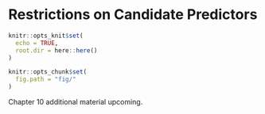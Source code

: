 # Restrictions on Candidate Predictors {#ch:restrictions}

```r
knitr::opts_knit$set(
  echo = TRUE,
  root.dir = here::here()
)

knitr::opts_chunk$set(
  fig.path = "fig/"
)
```

Chapter 10 additional material upcoming.

